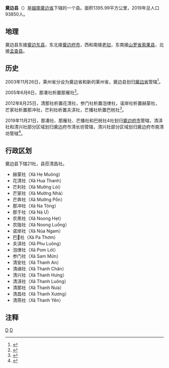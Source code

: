 {{Infobox Settlement
|name                   = 奠边县
|settlement_type        = 县
|official_name          = 
|other_name             = 
|native_name            = {{lang|vi|Huyện Điện Biên}}
|nickname               = 
|motto                  = 
|image_skyline          = Paddy fields in the Dien Bien District.jpg
|imagesize              = 
|image_caption          = 
|image_flag             = 
|flag_size              = 
|image_seal             = 
|seal_size              = 
|image_shield           = 
|shield_size            = 
|image_blank_emblem     = 
|blank_emblem_size      = 
|image_map              = {{Infobox mapframe|frame-width=250|zoom=10}}
|mapsize                = 
|map_caption            = 
|image_map1             = 
|mapsize1               = 
|map_caption1           = 
|pushpin_map            = Vietnam
|pushpin_label_position = bottom
|pushpin_map_caption    = 
|pushpin_map1           = 
|pushpin_label_position1= 
|pushpin_map_caption1   = 
|subdivision_type       = 国家
|subdivision_name       = {{flag|Vietnam}}
|subdivision_type1      = [[越南行政区划|省]]
|subdivision_name1      = [[奠边省|奠边省]]
|subdivision_type2      = 行政区划
|subdivision_name2      = 21社
|subdivision_type3      = 
|subdivision_name3      = 
|seat_type              = 县莅
|seat                   = {{link-vi|清昌社|Thanh Xương}}
|government_type        = 
|leader_title           = 
|leader_name            = 
|leader_title1          = 
|leader_name1           = 
|established_title      = 
|established_date       = 
|area_magnitude         = 
|unit_pref              = 
|area_footnotes         = 
|area_total_km2         = 1395.99
|area_land_km2          = 
|area_water_km2         = 
|area_water_percent     = 
|area_urban_km2         = 
|area_metro_km2         = 
|population_as_of       = 2019年
|population_footnotes   = 
|population_note        = 
|population_total       = 93850
|population_density_km2 = auto
|population_metro             = 
|population_density_metro_km2 = 
|population_urban             = 
|population_density_urban_km2 = 
|timezone               = [[越南标准时间|越南标准时间]]
|utc_offset             = +7
|elevation_footnotes    = 
|elevation_m            = 
|coor_type              = 
|coordinates            = 
|postal_code_type       = 
|postal_code            = 
|area_code              = 
|website                = [http://huyendienbien.dienbien.gov.vn 奠边县电子信息门户网站]
|footnotes              = 
}}
'''奠边县'''（{{vie|v='''Huyện Điện Biên'''|hn=縣奠邊}}）是[[越南|越南]][[奠边省|奠边省]]下辖的一个县。面积1395.99平方公里，2019年总人口93850人。

==地理==
奠边县东接[[奠边东县|奠边东县]]，东北接[[奠边府市|奠边府市]]，西和南接[[老挝|老挝]]，东南接[[山罗省|山罗省]][[索果县|索果县]]，北接[[孟查县|孟查县]]。

==历史==
2003年11月26日，莱州省分设为奠边省和新的莱州省，奠边县划归[[奠边省|奠边省]]管辖<ref>{{Cite web |url=https://thuvienphapluat.vn/van-ban/Bo-may-hanh-chinh/Nghi-quyet-22-2003-QH11-chia-va-dieu-chinh-dia-gioi-hanh-chinh-tinh-51694.aspx |title=Nghị quyết số 22/2003/QH11 về việc chia và điều chỉnh địa giới hành chính một số tỉnh do Quốc Hội ban hành |accessdate=2020-02-26 |archive-date=2020-04-01 |archive-url=https://web.archive.org/web/20200401154629/https://thuvienphapluat.vn/van-ban/Bo-may-hanh-chinh/Nghi-quyet-22-2003-QH11-chia-va-dieu-chinh-dia-gioi-hanh-chinh-tinh-51694.aspx |dead-url=no }}</ref>。

2005年6月6日，那凑社析置那雁社<ref>{{Cite web |url=https://thuvienphapluat.vn/van-ban/Bat-dong-san/Nghi-dinh-72-2005-ND-CP-thanh-lap-xa-thi-tran-thuoc-huyen-Dien-Bien-Dong-tinh-Dien-Bien-2227.aspx |title=Nghị định 72/2005/NĐ-CP về việc thành lập xã, thị trấn thuộc các huyện Điện Biên và Điện Biên Đông, tỉnh Điện Biên |access-date=2020-02-13 |archive-date=2021-01-20 |archive-url=https://web.archive.org/web/20210120234907/https://thuvienphapluat.vn/van-ban/Bat-dong-san/Nghi-dinh-72-2005-ND-CP-thanh-lap-xa-thi-tran-thuoc-huyen-Dien-Bien-Dong-tinh-Dien-Bien-2227.aspx |dead-url=no }}</ref>。

2012年8月25日，清那社析置花清社，参门社析置泡律社，诺岸社析置赫蒙社，芒家社析置那冲社，芒利社析置夫㳥社，芒播社析置巴桄社<ref>{{Cite web |url=https://thuvienphapluat.vn/van-ban/Bo-may-hanh-chinh/Nghi-quyet-45-NQ-CP-nam-2012-dieu-chinh-dia-gioi-hanh-chinh-de-thanh-lap-don-vi-146964.aspx |title=Nghị quyết 45/NQ-CP năm 2012 điều chỉnh địa giới hành chính để thành lập đơn vị hành chính cấp xã, huyện thuộc tỉnh Điện Biên do Chính phủ ban hành |access-date=2020-02-13 |archive-date=2020-01-01 |archive-url=https://web.archive.org/web/20200101173759/https://thuvienphapluat.vn/van-ban/Bo-may-hanh-chinh/Nghi-quyet-45-NQ-CP-nam-2012-dieu-chinh-dia-gioi-hanh-chinh-de-thanh-lap-don-vi-146964.aspx |dead-url=no }}</ref>。

2019年11月21日，那凑社、那雁社、芒播社和巴桄社4社划归[[奠边府市|奠边府市]]管辖，清㳥社和清兴社部分区域划归奠边府市清长坊管辖，清兴社部分区域划归奠边府市南清坊管辖<ref>{{Cite web |url=https://thuvienphapluat.vn/van-ban/Bo-may-hanh-chinh/Nghi-quyet-815-NQ-UBTVQH14-2019-sap-xep-don-vi-hanh-chinh-cap-huyen-cap-xa-thuoc-tinh-Dien-Bien-430535.aspx |title=Nghị quyết 815/NQ-UBTVQH14 năm 2019 về sắp xếp đơn vị hành chính cấp huyện, cấp xã thuộc tỉnh Điện Biên do Ủy ban Thường vụ Quốc hội ban hành |access-date=2019-12-21 |archive-date=2019-12-21 |archive-url=https://web.archive.org/web/20191221182441/https://thuvienphapluat.vn/van-ban/bo-may-hanh-chinh/Nghi-quyet-815-NQ-UBTVQH14-2019-sap-xep-don-vi-hanh-chinh-cap-huyen-cap-xa-thuoc-tinh-Dien-Bien-430535.aspx |dead-url=no }}</ref>。

==行政区划==
奠边县下辖21社，县莅清昌社。
*赫蒙社（Xã Hẹ Muông）
*花清社（Xã Hua Thanh）
*芒利社（Xã Mường Lói）
*芒家社（Xã Mường Nhà）
*芒奔社（Xã Mường Pồn）
*那冲社（Xã Na Tông）
*那于社（Xã Nà Ư）
*农黑社（Xã Noong Hẹt）
*农陇社（Xã Noong Luống）
*诺岸社（Xã Núa Ngam）
*巴𦹳社（Xã Pa Thơm）
*夫㳥社（Xã Phu Luông）
*泡律社（Xã Pom Lót）
*参门社（Xã Sam Mứn）
*清安社（Xã Thanh An）
*清禛社（Xã Thanh Chăn）
*清兴社（Xã Thanh Hưng）
*清㳥社（Xã Thanh Luông）
*清那社（Xã Thanh Nưa）
*清昌社（Xã Thanh Xương）
*清燕社（Xã Thanh Yên）

==注释==
{{reflist}}

{{奠边省行政区划}}
{{越南西北部之县市镇区域划分}}

[[Category:奠边省|D]]
[[Category:越南县份|D]]
